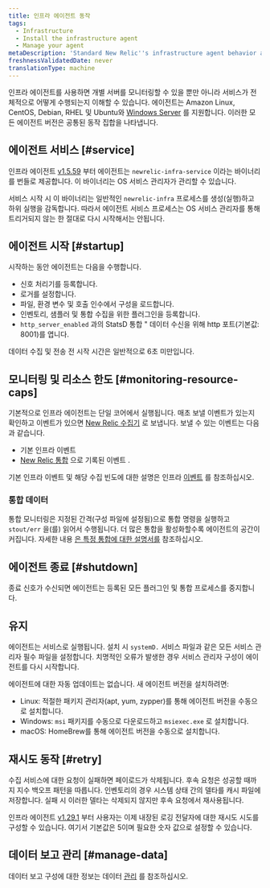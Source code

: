 ```yaml
---
title: 인프라 에이전트 동작
tags:
  - Infrastructure
  - Install the infrastructure agent
  - Manage your agent
metaDescription: 'Standard New Relic''s infrastructure agent behavior at startup, retry, maintenance, shutdown, etc.'
freshnessValidatedDate: never
translationType: machine
---
```


인프라 에이전트를 사용하면 개별 서버를 모니터링할 수 있을 뿐만 아니라 서비스가 전체적으로 어떻게 수행되는지 이해할 수 있습니다. 에이전트는 Amazon Linux, CentOS, Debian, RHEL 및 Ubuntu와 [Windows Server](/docs/infrastructure-install-windows-server) 를 지원합니다. 이러한 모든 에이전트 버전은 공통된 동작 집합을 나타냅니다.

## 에이전트 서비스 [#service]

인프라 에이전트 [v1.5.59](/docs/release-notes/infrastructure-release-notes/infrastructure-agent-release-notes/new-relic-infrastructure-agent-1559) 부터 에이전트는 `newrelic-infra-service` 이라는 바이너리를 번들로 제공합니다. 이 바이너리는 OS 서비스 관리자가 관리할 수 있습니다.

서비스 시작 시 이 바이너리는 일반적인 `newrelic-infra` 프로세스를 생성(실행)하고 하위 실행을 감독합니다. 따라서 에이전트 서비스 프로세스는 OS 서비스 관리자를 통해 트리거되지 않는 한 절대로 다시 시작해서는 안됩니다.

## 에이전트 시작 [#startup]

시작하는 동안 에이전트는 다음을 수행합니다.

* 신호 처리기를 등록합니다.
* 로거를 설정합니다.
* 파일, 환경 변수 및 호출 인수에서 구성을 로드합니다.
* 인벤토리, 샘플러 및 통합 수집을 위한 플러그인을 등록합니다.
* `http_server_enabled` 과의 StatsD 통합 " 데이터 수신을 위해 http 포트(기본값: 8001)를 엽니다.

데이터 수집 및 전송 전 시작 시간은 일반적으로 6초 미만입니다.

## 모니터링 및 리소스 한도 [#monitoring-resource-caps]

기본적으로 인프라 에이전트는 단일 코어에서 실행됩니다. 매초 보낼 이벤트가 있는지 확인하고 이벤트가 있으면 [New Relic 수집기](/docs/using-new-relic/welcome-new-relic/getting-started/glossary#collector) 로 보냅니다. 보낼 수 있는 이벤트는 다음과 같습니다.

* 기본 인프라 이벤트
* [New Relic 통합](/docs/infrastructure/infrastructure-integrations/get-started/introduction-infrastructure-integrations) 으로 기록된 이벤트 .

기본 인프라 이벤트 및 해당 수집 빈도에 대한 설명은 인프라 [이벤트](/docs/infrastructure/new-relic-infrastructure/data-instrumentation/default-infrastructure-attributes-events#h2-Infrastructure-events) 를 참조하십시오.

### 통합 데이터

통합 모니터링은 지정된 간격(구성 파일에 설정됨)으로 통합 명령을 실행하고 `stout/err` 을(를) 읽어서 수행됩니다. 더 많은 통합을 활성화할수록 에이전트의 공간이 커집니다. 자세한 내용 [은 특정 통합에 대한 설명서를](/docs/infrastructure/infrastructure-integrations/get-started/introduction-infrastructure-integrations) 참조하십시오.

## 에이전트 종료 [#shutdown]

종료 신호가 수신되면 에이전트는 등록된 모든 플러그인 및 통합 프로세스를 중지합니다.

## 유지

에이전트는 서비스로 실행됩니다. 설치 시 `systemD.` 서비스 파일과 같은 모든 서비스 관리자 필수 파일을 설정합니다. 치명적인 오류가 발생한 경우 서비스 관리자 구성이 에이전트를 다시 시작합니다.

에이전트에 대한 자동 업데이트는 없습니다. 새 에이전트 버전을 설치하려면:

* Linux: 적절한 패키지 관리자(apt, yum, zypper)를 통해 에이전트 버전을 수동으로 설치합니다.
* Windows: `msi` 패키지를 수동으로 다운로드하고 `msiexec.exe` 로 설치합니다.
* macOS: HomeBrew를 통해 에이전트 버전을 수동으로 설치합니다.

## 재시도 동작 [#retry]

수집 서비스에 대한 요청이 실패하면 페이로드가 삭제됩니다. 후속 요청은 성공할 때까지 지수 백오프 패턴을 따릅니다. 인벤토리의 경우 시스템 상태 간의 델타를 캐시 파일에 저장합니다. 실패 시 이러한 델타는 삭제되지 않지만 후속 요청에서 재사용됩니다.

인프라 에이전트 [v1.29.1](/docs/release-notes/infrastructure-release-notes/infrastructure-agent-release-notes/new-relic-infrastructure-agent-1291) 부터 사용자는 이제 내장된 로깅 전달자에 대한 재시도 시도를 구성할 수 있습니다. 여기서 기본값은 5이며 필요한 숫자 값으로 설정할 수 있습니다.

## 데이터 보고 관리 [#manage-data]

데이터 보고 구성에 대한 정보는 데이터 [관리](/docs/infrastructure/manage-your-data/data-instrumentation/manage-infrastructure-data-reporting) 를 참조하십시오.

